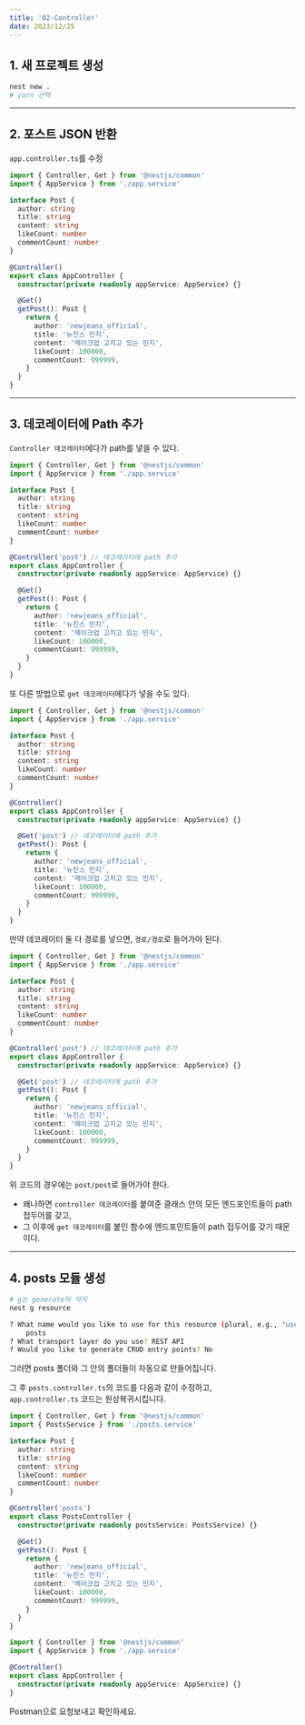 ```yaml
---
title: '02-Controller'
date: 2023/12/25
---
```


## 1. 새 프로젝트 생성

```bash
nest new .
# yarn 선택
```

---

## 2. 포스트 JSON 반환

`app.controller.ts`를 수정

```ts
import { Controller, Get } from '@nestjs/common'
import { AppService } from './app.service'

interface Post {
  author: string
  title: string
  content: string
  likeCount: number
  commentCount: number
}

@Controller()
export class AppController {
  constructor(private readonly appService: AppService) {}

  @Get()
  getPost(): Post {
    return {
      author: 'newjeans_official',
      title: '뉴진스 민지',
      content: '메이크업 고치고 있는 민지',
      likeCount: 100000,
      commentCount: 999999,
    }
  }
}
```

---

## 3. 데코레이터에 Path 추가

`Controller 데코레이터`에다가 path를 넣을 수 있다.

```ts
import { Controller, Get } from '@nestjs/common'
import { AppService } from './app.service'

interface Post {
  author: string
  title: string
  content: string
  likeCount: number
  commentCount: number
}

@Controller('post') // 데코레이터에 path 추가
export class AppController {
  constructor(private readonly appService: AppService) {}

  @Get()
  getPost(): Post {
    return {
      author: 'newjeans_official',
      title: '뉴진스 민지',
      content: '메이크업 고치고 있는 민지',
      likeCount: 100000,
      commentCount: 999999,
    }
  }
}
```

또 다른 방법으로 `get 데코레이터`에다가 넣을 수도 있다.

```ts
import { Controller, Get } from '@nestjs/common'
import { AppService } from './app.service'

interface Post {
  author: string
  title: string
  content: string
  likeCount: number
  commentCount: number
}

@Controller()
export class AppController {
  constructor(private readonly appService: AppService) {}

  @Get('post') // 데코레이터에 path 추가
  getPost(): Post {
    return {
      author: 'newjeans_official',
      title: '뉴진스 민지',
      content: '메이크업 고치고 있는 민지',
      likeCount: 100000,
      commentCount: 999999,
    }
  }
}
```

만약 데코레이터 둘 다 경로를 넣으면, `경로/경로`로 들어가야 된다.

```ts
import { Controller, Get } from '@nestjs/common'
import { AppService } from './app.service'

interface Post {
  author: string
  title: string
  content: string
  likeCount: number
  commentCount: number
}

@Controller('post') // 데코레이터에 path 추가
export class AppController {
  constructor(private readonly appService: AppService) {}

  @Get('post') // 데코레이터에 path 추가
  getPost(): Post {
    return {
      author: 'newjeans_official',
      title: '뉴진스 민지',
      content: '메이크업 고치고 있는 민지',
      likeCount: 100000,
      commentCount: 999999,
    }
  }
}
```

위 코드의 경우에는 `post/post`로 들어가야 한다.

- 왜나하면 `controller 데코레이터`를 붙여준 클래스 안의 모든 엔드포인트들이 path 접두어를 갖고,
- 그 이후에 `get 데코레이터`를 붙인 함수에 엔드포인트들이 path 접두어를 갖기 때문이다.

---

## 4. posts 모듈 생성

```bash
# g는 generate의 약자
nest g resource

? What name would you like to use for this resource (plural, e.g., "users")?
	posts
? What transport layer do you use? REST API
? Would you like to generate CRUD entry points? No
```

그러면 posts 폴더와 그 안의 폴더들이 자동으로 만들어집니다.

그 후 `posts.controller.ts`의 코드를 다음과 같이 수정하고, <br />
`app.controller.ts` 코드는 원상복귀시킵니다.

```ts posts.controller.ts
import { Controller, Get } from '@nestjs/common'
import { PostsService } from './posts.service'

interface Post {
  author: string
  title: string
  content: string
  likeCount: number
  commentCount: number
}

@Controller('posts')
export class PostsController {
  constructor(private readonly postsService: PostsService) {}

  @Get()
  getPost(): Post {
    return {
      author: 'newjeans_official',
      title: '뉴진스 민지',
      content: '메이크업 고치고 있는 민지',
      likeCount: 100000,
      commentCount: 999999,
    }
  }
}
```

```ts app.controller.ts
import { Controller } from '@nestjs/common'
import { AppService } from './app.service'

@Controller()
export class AppController {
  constructor(private readonly appService: AppService) {}
}
```

Postman으로 요청보내고 확인하세요.
